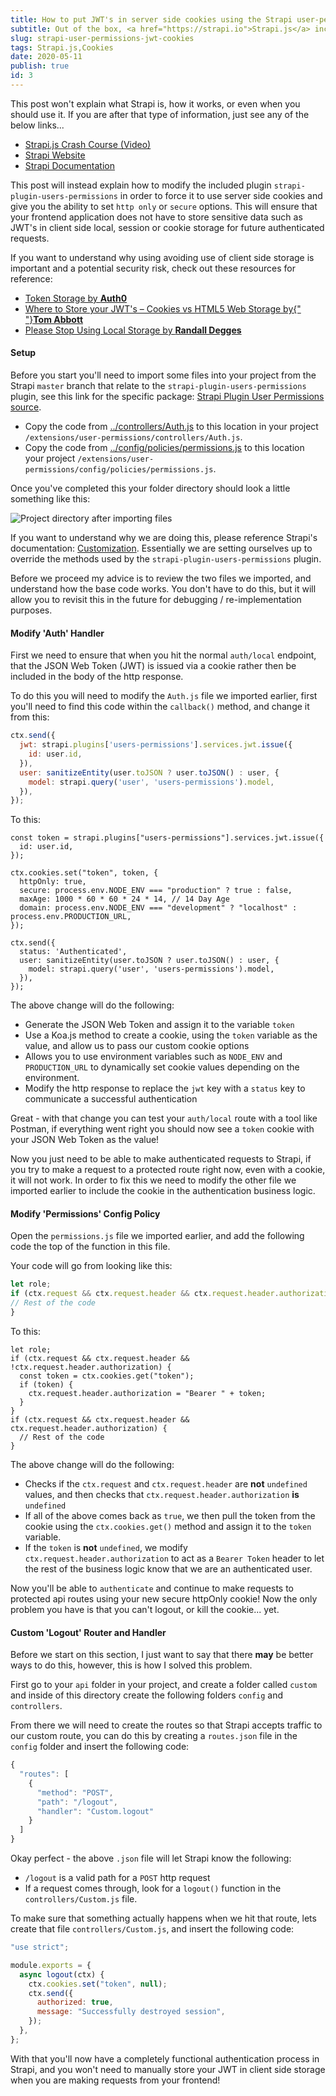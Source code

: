 ```yaml
---
title: How to put JWT's in server side cookies using the Strapi user-permissions plugin
subtitle: Out of the box, <a href="https://strapi.io">Strapi.js</a> includes a user-permissions plugin which issues JWT tokens to be stored in client side storage for 'authenticated' requests, this demonstrates how you can modify the plugin's controllers to use server side cookies which allows for httpOnly / secure options.
slug: strapi-user-permissions-jwt-cookies
tags: Strapi.js,Cookies
date: 2020-05-11
publish: true
id: 3
---
```


This post won't explain what Strapi is, how it works, or even when you should use it. If you are after that type of information, just see any of the below links...

- <a href="https://www.youtube.com/watch?v=6FnwAbd2SDY">
    Strapi.js Crash Course (Video)
  </a>
- <a href="https://strapi.io/">Strapi Website</a>
- <a href="https://strapi.io/documentation/">Strapi Documentation</a>

This post will instead explain how to modify the included plugin `strapi-plugin-users-permissions` in order to force it to use server side cookies and give you the ability to set `http only` or `secure` options. This will ensure that your frontend application does not have to store sensitive data such as JWT's in client side local, session or cookie storage for future authenticated requests.

<div className="alert warning">
  If you want to understand why using avoiding use of client side storage is important and a potential security risk, check out these resources for reference:

  - <a href="https://auth0.com/docs/tokens/concepts/token-storage">Token Storage by <strong>Auth0</strong></a>
  - <a href="https://stormpath.com/blog/where-to-store-your-jwts-cookies-vs-html5-web-storage">Where to Store your JWT's – Cookies vs HTML5 Web Storage by{" "}<strong>Tom Abbott</strong></a>
  - <a href="https://dev.to/rdegges/please-stop-using-local-storage-1i04">Please Stop Using Local Storage by <strong>Randall Degges</strong></a>

</div>


#### Setup
Before you start you'll need to import some files into your project from the Strapi `master` branch that relate to the `strapi-plugin-users-permissions` plugin, see this link for the specific package: <a href="https://github.com/strapi/strapi/tree/master/packages/strapi-plugin-users-permissions">Strapi Plugin User Permissions source</a>.

- Copy the code from <a href="https://raw.githubusercontent.com/strapi/strapi/master/packages/strapi-plugin-users-permissions/controllers/Auth.js">../controllers/Auth.js</a> to this location in your project `/extensions/user-permissions/controllers/Auth.js`.
- Copy the code from <a href="https://raw.githubusercontent.com/strapi/strapi/master/packages/strapi-plugin-users-permissions/config/policies/permissions.js">../config/policies/permissions.js</a> to this location your project `/extensions/user-permissions/config/policies/permissions.js`.

Once you've completed this your folder directory should look a little something like this:

<img
  alt="Project directory after importing files"
  src="/strapi-directory.png"
/>

If you want to understand why we are doing this, please reference Strapi's documentation: <a href="https://strapi.io/documentation/3.0.0-beta.x/concepts/customization.html#plugin-extensions">Customization</a>. Essentially we are setting ourselves up to override the methods used by the `strapi-plugin-users-permissions` plugin.

<div className="alert info">
  Before we proceed my advice is to review the two files we
  imported, and understand how the base code works. You don't have to do this,
  but it will allow you to revisit this in the future for debugging /
  re-implementation purposes.
</div>


#### Modify 'Auth' Handler
First we need to ensure that when you hit the normal `auth/local` endpoint, that the JSON Web Token (JWT) is issued via a cookie rather then be included in the body of the http response.

To do this you will need to modify the `Auth.js` file we imported earlier, first you'll need to find this code within the `callback()` method, and change it from this:

```js
ctx.send({
  jwt: strapi.plugins['users-permissions'].services.jwt.issue({
    id: user.id,
  }),
  user: sanitizeEntity(user.toJSON ? user.toJSON() : user, {
    model: strapi.query('user', 'users-permissions').model,
  }),
});
```
To this:

```js{1,2,3,5,6,7,8,9,10,13}
const token = strapi.plugins["users-permissions"].services.jwt.issue({
  id: user.id,
});

ctx.cookies.set("token", token, {
  httpOnly: true,
  secure: process.env.NODE_ENV === "production" ? true : false,
  maxAge: 1000 * 60 * 60 * 24 * 14, // 14 Day Age
  domain: process.env.NODE_ENV === "development" ? "localhost" : process.env.PRODUCTION_URL,
});

ctx.send({
  status: 'Authenticated',
  user: sanitizeEntity(user.toJSON ? user.toJSON() : user, {
    model: strapi.query('user', 'users-permissions').model,
  }),
});
```

The above change will do the following:

- Generate the JSON Web Token and assign it to the variable `token`
- Use a Koa.js method to create a cookie, using the `token` variable as the value, and allow us to pass our custom cookie options
- Allows you to use environment variables such as `NODE_ENV` and `PRODUCTION_URL` to dynamically set cookie values depending on the environment.
- Modify the http response to replace the `jwt` key with a `status` key to communicate a successful authentication

Great - with that change you can test your `auth/local` route with a tool like Postman, if everything went right you should now see a `token` cookie with your JSON Web Token as the value! 

Now you just need to be able to make authenticated requests to Strapi, if you try to make a request to a protected route right now, even with a cookie, it will not work. In order to fix this we need to modify the other file we imported earlier to include the cookie in the authentication business logic.


#### Modify 'Permissions' Config Policy
Open the `permissions.js` file we imported earlier, and add the following code the top of the function in this file. 

Your code will go from looking like this:

```js
let role;
if (ctx.request && ctx.request.header && ctx.request.header.authorization) {
// Rest of the code
}
```

To this:

```js{2-7}
let role;
if (ctx.request && ctx.request.header && !ctx.request.header.authorization) {
  const token = ctx.cookies.get("token");
  if (token) {
    ctx.request.header.authorization = "Bearer " + token;
  }
}
if (ctx.request && ctx.request.header && ctx.request.header.authorization) {
  // Rest of the code
}
```

The above change will do the following:

- Checks if the `ctx.request` and `ctx.request.header` are **not** `undefined` values, and then checks that `ctx.request.header.authorization` **is** `undefined`
- If all of the above comes back as `true`, we then pull the token from the cookie using the `ctx.cookies.get()` method and assign it to the `token` variable.
- If the `token` is **not** `undefined`, we modify `ctx.request.header.authorization` to act as a `Bearer Token` header to let the rest of the business logic know that we are an authenticated user.

Now you'll be able to `authenticate` and continue to make requests to protected api routes using your new secure httpOnly cookie! Now the only problem you have is that you can't logout, or kill the cookie... yet.


#### Custom 'Logout' Router and Handler
Before we start on this section, I just want to say that there **may** be better ways to do this, however, this is how I solved this problem.

First go to your `api` folder in your project, and create a folder called `custom` and inside of this directory create the following folders `config` and `controllers`.

From there we will need to create the routes so that Strapi accepts traffic to our custom route, you can do this by creating a `routes.json` file in the `config` folder and insert the following code:

```js
{
  "routes": [
    {
      "method": "POST",
      "path": "/logout",
      "handler": "Custom.logout"
    }
  ]
}
```

Okay perfect - the above `.json` file will let Strapi know the following:

- `/logout` is a valid path for a `POST` http request
- If a request comes through, look for a `logout()` function in the `controllers/Custom.js` file.

To make sure that something actually happens when we hit that route, lets create that file `controllers/Custom.js`, and insert the following code:

```js
"use strict";

module.exports = {
  async logout(ctx) {
    ctx.cookies.set("token", null);
    ctx.send({
      authorized: true,
      message: "Successfully destroyed session",
    });
  },
};
```

With that you'll now have a completely functional authentication process in Strapi, and you won't need to manually store your JWT in client side storage when you are making requests from your frontend!